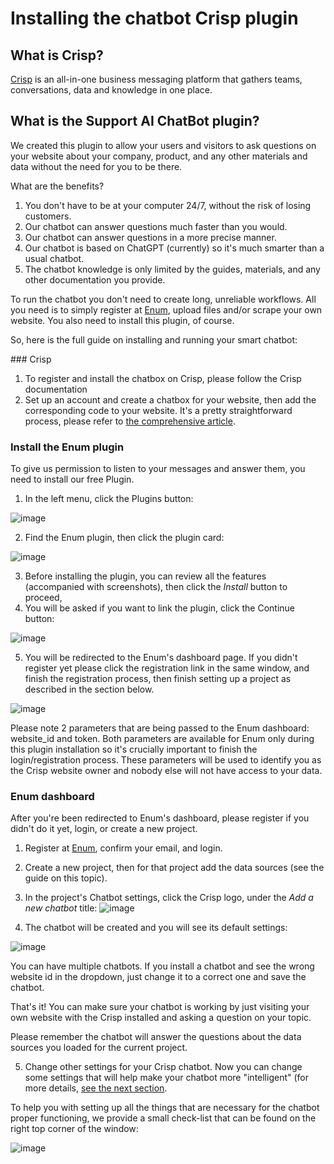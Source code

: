 
# Installing the chatbot Crisp plugin 

## What is Crisp?

[Crisp](https://crisp.chat) is an all-in-one business messaging platform that gathers teams, conversations, data and knowledge in one place.

## What is the Support AI ChatBot plugin?

We created this plugin to allow your users and visitors to ask questions on your website about your company, product, and any other materials and data without the need for you to be there.

What are the benefits?

1. You don't have to be at your computer 24/7, without the risk of losing customers.
2. Our chatbot can answer questions much faster than you would.
3. Our chatbot can answer questions in a more precise manner.
4. Our chatbot is based on ChatGPT (currently) so it's much smarter than a usual chatbot.
5. The chatbot knowledge is only limited by the guides, materials, and any other documentation you provide.

To run the chatbot you don't need to create long, unreliable workflows. All you need is to simply register at [Enum](https://enumhq.com), upload files and/or scrape your own website. You also need to install this plugin, of course.

So, here is the full guide on installing and running your smart chatbot:

<Steps>
### Crisp
  
  1. To register and install the chatbox on Crisp, please follow the Crisp documentation
  2. Set up an account and create a chatbox for your website, then add the corresponding code to your website. It's a pretty straightforward process, please refer to [the comprehensive article](https://help.crisp.chat/en/article/how-to-add-a-live-chat-to-my-website-10wcj3l/).

  
### Install the Enum plugin
  
  To give us permission to listen to your messages and answer them, you need to install our free Plugin.
  1. In the left menu, click the Plugins button:
  
![image](https://github.com/StubbornDeer/enum-docs-nextra/assets/91156314/4a38e6cc-1079-482e-b18e-e984215edcdc)

2. Find the Enum plugin, then click the plugin card:

![image](https://github.com/StubbornDeer/enum-docs-nextra/assets/91156314/ab96ce58-abb2-4752-9994-f6607410cf23)

3. Before installing the plugin, you can review all the features (accompanied with screenshots), then click the *Install* button to proceed,
  4. You will be asked if you want to link the plugin, click the Continue button:
  
  ![image](https://github.com/StubbornDeer/enum-docs-nextra/assets/91156314/d19bfb08-984f-4345-a3b2-96f375ec3d9c)
  
  5. You will be redirected to the Enum's dashboard page. If you didn't register yet please click the registration link in the same window, and finish the registration process, then finish setting up a project as described in the section below.

  ![image](https://github.com/StubbornDeer/enum-docs-nextra/assets/91156314/d0e80b8a-eda1-4beb-a444-c0c54445e95f)

  <Callout>
  Please note 2 parameters that are being passed to the Enum dashboard: website_id and token. Both parameters are available for Enum only during this plugin installation so it's crucially important to finish the login/registration process. These parameters will be used to identify you as the Crisp website owner and nobody else will not have access to your data.
  </Callout>

  

### Enum dashboard
  
  After you're been redirected to Enum's dashboard, please register if you didn't do it yet, login, or create a new project. 

  
1. Register at [Enum](https://enumhq.com), confirm your email, and login. 
2. Create a new project, then for that project add the data sources (see the guide on this topic).
  3. In the project's Chatbot settings, click the Crisp logo, under the *Add a new chatbot* title:
 ![image](https://github.com/StubbornDeer/enum-docs-nextra/assets/91156314/c1fd5b20-d048-4d76-b497-76218378b564)

4. The chatbot will be created and you will see its default settings:
 
  ![image](https://github.com/StubbornDeer/enum-docs-nextra/assets/91156314/131e3b57-da85-416f-af33-2a33ec125103)


  <Callout>
    You can have multiple chatbots. If you install a chatbot and see the wrong website id in the dropdown, just change it to a correct one and save the chatbot.
  </Callout>
  
  That's it! You can make sure your chatbot is working by just visiting your own website with the Crisp installed and asking a question on your topic.
  
  <Callout>
  Please remember the chatbot will answer the questions about the data sources you loaded for the current project. 
  </Callout>
  
5. Change other settings for your Crisp chatbot. 
Now you can change some settings that will help make your chatbot more "intelligent" (for more details, [see the next section](https://enumhq.com/docs/chat-plugins/crisp/crisp-settings).

</Steps>

To help you with setting up all the things that are necessary for the chatbot proper functioning, we provide a small check-list that can be found on the right top corner of the window:

![image](https://github.com/user-attachments/assets/e8cad80e-c136-428a-afc8-020fd688994d)

